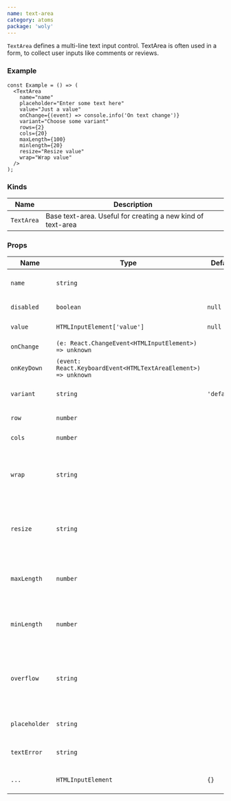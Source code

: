 ```yaml
---
name: text-area
category: atoms
package: 'woly'
---
```



`TextArea` defines a multi-line text input control. TextArea is often used in a form, to collect user inputs like comments or reviews.

### Example

<TextAreaExample />

```tsx
const Example = () => (
  <TextArea
    name="name"
    placeholder="Enter some text here"
    value="Just a value"
    onChange={(event) => console.info('On text change')}
    variant="Choose some variant"
    rows={2}
    cols={20}
    maxLength={100}
    minlength={20}
    resize="Resize value"
    wrap="Wrap value"
  />
);
```

### Kinds

| Name       | Description                                                 |
| ---------- | ------------------------------------------------------------|
| `TextArea` | Base text-area. Useful for creating a new kind of text-area |

### Props

| Name       | Type                                                          | Default     | Description                                                                                |
| ---------- | ------------------------------------------------------------- | ----------- | ------------------------------------------------------------------------------------------ |
| `name`       | `string`                                                      |             | Name attribute specifies a name of the text-area                                         |
| `disabled`   | `boolean`                                                     | `null`      | HTML disabled attribute                                                                  |
| `value`      | `HTMLInputElement['value']`                                   | `null`      | Value of text-area field                                                                 |
| `onChange`   | `(e: React.ChangeEvent<HTMLInputElement>) => unknown`         |             | Callback when user text-area                                                             |
| `onKeyDown`  | `(event: React.KeyboardEvent<HTMLTextAreaElement>) => unknown`|             | Callback when user text-area                                                             |
| `variant`    | `string`                                                      | `'default'` | Variant prop to style TextArea component                                                 |
| `row`        | `number`                                                      |             | Number of rows to display                                                                |
| `cols`       | `number`                                                      |             | Number of cols to display                                                                |
| `wrap`       | `string`                                                      |             | The wrap attribute specifies how the text in a text area is to be wrapped                |
| `resize`     | `string`                                                      |             | The resize property defines if (and how) an element is resizable by the user             |
| `maxLength`  | `number`                                                      |             | The maxlength attribute specifies the maximum length (in characters)                     |
| `minLength`  | `number`                                                      |             | The minlength attribute specifies the maximum length (in characters)                     |
| `overflow`   | `string`                                                      |             | The overflow property specifies what should happen if content overflows an element's box |
| `placeholder`| `string`                                                      |             | The placeholder represents the placeholder text                                          |
| `textError`  | `string`                                                      |             | The property represents the text error                                                   |
|`...`         | `HTMLInputElement`                                            | `{}`        | Other props are inherited from `HTMLInputElement`                                        |
